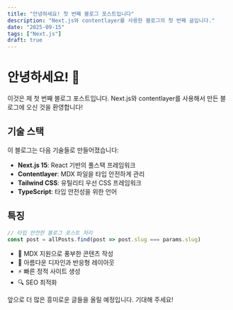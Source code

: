 ```yaml
---
title: "안녕하세요! 첫 번째 블로그 포스트입니다"
description: "Next.js와 contentlayer를 사용한 블로그의 첫 번째 글입니다."
date: "2025-09-15"
tags: ["Next.js"]
draft: true
---
```


# 안녕하세요! 👋

이것은 제 첫 번째 블로그 포스트입니다. Next.js와 contentlayer를 사용해서 만든 블로그에 오신 것을 환영합니다!

## 기술 스택

이 블로그는 다음 기술들로 만들어졌습니다:

- **Next.js 15**: React 기반의 풀스택 프레임워크
- **Contentlayer**: MDX 파일을 타입 안전하게 관리
- **Tailwind CSS**: 유틸리티 우선 CSS 프레임워크
- **TypeScript**: 타입 안전성을 위한 언어

## 특징

```typescript
// 타입 안전한 블로그 포스트 처리
const post = allPosts.find(post => post.slug === params.slug)
```

- 📝 MDX 지원으로 풍부한 콘텐츠 작성
- 🎨 아름다운 디자인과 반응형 레이아웃
- ⚡ 빠른 정적 사이트 생성
- 🔍 SEO 최적화

앞으로 더 많은 흥미로운 글들을 올릴 예정입니다. 기대해 주세요!
